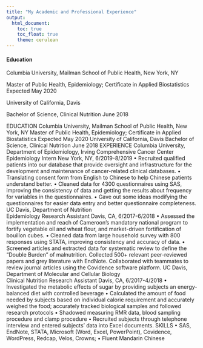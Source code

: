 ```yaml
---
title: "My Academic and Professional Experience"
output: 
  html_document:
    toc: true
    toc_float: true
    theme: cerulean
---
```


#### Education 
Columbia University, Mailman School of Public Health, New York, NY

Master of Public Health, Epidemiology; Certificate in Applied Biostatistics 				Expected May 2020

University of California, Davis	

Bachelor of Science, Clinical Nutrition 						June 2018 



EDUCATION
Columbia University, Mailman School of Public Health, New York, NY
Master of Public Health, Epidemiology; Certificate in Applied Biostatistics 				Expected May 2020
University of California, Davis	
Bachelor of Science, Clinical Nutrition 											    June 2018 
EXPERIENCE
Columbia University, Department of Epidemiology, Irving Comprehensive Cancer Center 
Epidemiology Intern												New York, NY, 6/2019-8/2019
•	Recruited qualified patients into our database that provide oversight and infrastructure for the development and maintenance of cancer-related clinical databases.
•	Translating consent form from English to Chinese to help Chinese patients understand better. 
•	Cleaned data for 4300 questionnaires using SAS, improving the consistency of data and getting the results about frequency for variables in the questionnaires.
•	Gave out some ideas modifying the questionnaires for easier data entry and better questionnaire completeness. 
UC Davis, Department of Nutrition	
Epidemiology Research Assistant             								Davis, CA, 6/2017-6/2018
•	Assessed the implementation and reach of Cameroon’s mandatory national program to fortify vegetable oil and wheat flour, and market-driven fortification of bouillon cubes.
•	Cleaned data from large household survey with 800 responses using STATA, improving consistency and accuracy of data.
•	Screened articles and extracted data for systematic review to define the “Double Burden” of malnutrition. Collected 500+ relevant peer-reviewed papers and grey literature with EndNote. Collaborated with teammates to review journal articles using the Covidence software platform.
UC Davis, Department of Molecular and Cellular Biology	
Clinical Nutrition Research Assistant 										Davis, CA, 6/2017-4/2018
•	Investigated the metabolic effects of sugar by providing subjects an energy-balanced diet with controlled beverage
•	Calculated the amount of food needed by subjects based on individual calorie requirement and accurately weighed the food; accurately tracked biological samples and followed research protocols
•	Shadowed measuring RMR data, blood sampling procedure and clamp procedure
•	Recruited subjects through telephone interview and entered subjects’ data into Excel documents. 
SKILLS
•	SAS, EndNote, STATA, Microsoft (Word, Excel, PowerPoint), Covidence, WordPress, Redcap, Velos, Crowns; 
•	Fluent Mandarin Chinese 











